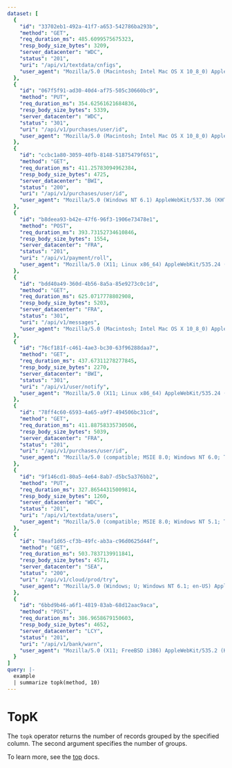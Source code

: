 ```yaml
---
dataset: [
  {
    "id": "33702eb1-492a-41f7-a653-542786ba293b",
    "method": "GET",
    "req_duration_ms": 485.6099575675323,
    "resp_body_size_bytes": 3209,
    "server_datacenter": "WDC",
    "status": "201",
    "uri": "/api/v1/textdata/cnfigs",
    "user_agent": "Mozilla/5.0 (Macintosh; Intel Mac OS X 10_8_0) AppleWebKit/536.3 (KHTML, like Gecko) Chrome/19.0.1063.0 Safari/536.3"
  },
  {
    "id": "067f5f91-ad30-40d4-af75-505c30660bc9",
    "method": "PUT",
    "req_duration_ms": 354.62561621684836,
    "resp_body_size_bytes": 5339,
    "server_datacenter": "WDC",
    "status": "301",
    "uri": "/api/v1/purchases/user/id",
    "user_agent": "Mozilla/5.0 (Macintosh; Intel Mac OS X 10_8_0) AppleWebKit/536.3 (KHTML, like Gecko) Chrome/19.0.1063.0 Safari/536.3"
  },
  {
    "id": "ccbc1a80-3059-40fb-8148-51875479f651",
    "method": "GET",
    "req_duration_ms": 411.25783094962384,
    "resp_body_size_bytes": 4725,
    "server_datacenter": "BWI",
    "status": "200",
    "uri": "/api/v1/purchases/user/id",
    "user_agent": "Mozilla/5.0 (Windows NT 6.1) AppleWebKit/537.36 (KHTML, like Gecko) Chrome/41.0.2228.0 Safari/537.36"
  },
  {
    "id": "b8deea93-b42e-47f6-96f3-1906e73478e1",
    "method": "POST",
    "req_duration_ms": 393.73152734610846,
    "resp_body_size_bytes": 1554,
    "server_datacenter": "FRA",
    "status": "201",
    "uri": "/api/v1/payment/roll",
    "user_agent": "Mozilla/5.0 (X11; Linux x86_64) AppleWebKit/535.24 (KHTML, like Gecko) Chrome/19.0.1055.1 Safari/535.24"
  },
  {
    "id": "bdd40a49-360d-4b56-8a5a-85e9273c0c1d",
    "method": "GET",
    "req_duration_ms": 625.0717778802908,
    "resp_body_size_bytes": 5203,
    "server_datacenter": "FRA",
    "status": "301",
    "uri": "/api/v1/messages",
    "user_agent": "Mozilla/5.0 (Macintosh; Intel Mac OS X 10_8_0) AppleWebKit/536.3 (KHTML, like Gecko) Chrome/19.0.1063.0 Safari/536.3"
  },
  {
    "id": "76cf181f-c461-4ae3-bc30-63f96288daa7",
    "method": "GET",
    "req_duration_ms": 437.67311278277845,
    "resp_body_size_bytes": 2270,
    "server_datacenter": "BWI",
    "status": "301",
    "uri": "/api/v1/user/notify",
    "user_agent": "Mozilla/5.0 (X11; Linux x86_64) AppleWebKit/535.24 (KHTML, like Gecko) Chrome/19.0.1055.1 Safari/535.24"
  },
  {
    "id": "78ff4c60-6593-4a65-a9f7-494506bc31cd",
    "method": "GET",
    "req_duration_ms": 411.88758335730506,
    "resp_body_size_bytes": 5039,
    "server_datacenter": "FRA",
    "status": "201",
    "uri": "/api/v1/purchases/user/id",
    "user_agent": "Mozilla/5.0 (compatible; MSIE 8.0; Windows NT 6.0; Trident/4.0; InfoPath.1; SV1; .NET CLR 3.8.36217; WOW64; en-US)"
  },
  {
    "id": "9f146cd1-80a5-4e64-8ab7-d5bc5a376bb2",
    "method": "PUT",
    "req_duration_ms": 327.86544315009814,
    "resp_body_size_bytes": 1260,
    "server_datacenter": "WDC",
    "status": "201",
    "uri": "/api/v1/textdata/users",
    "user_agent": "Mozilla/5.0 (compatible; MSIE 8.0; Windows NT 5.1; Trident/4.0; SLCC1; .NET CLR 3.0.4506.2152; .NET CLR 3.5.30729; .NET CLR 1.1.4322)"
  },
  {
    "id": "8eaf1d65-cf3b-49fc-ab3a-c96d0625d44f",
    "method": "GET",
    "req_duration_ms": 503.7837139911841,
    "resp_body_size_bytes": 4571,
    "server_datacenter": "SEA",
    "status": "200",
    "uri": "/api/v1/cloud/prod/try",
    "user_agent": "Mozilla/5.0 (Windows; U; Windows NT 6.1; en-US) AppleWebKit/533.20.25 (KHTML, like Gecko) Version/5.0.4 Safari/533.20.27"
  },
  {
    "id": "6bbd9b46-a6f1-4819-83ab-68d12aac9aca",
    "method": "POST",
    "req_duration_ms": 386.9658679150603,
    "resp_body_size_bytes": 4652,
    "server_datacenter": "LCY",
    "status": "201",
    "uri": "/api/v1/bank/warn",
    "user_agent": "Mozilla/5.0 (X11; FreeBSD i386) AppleWebKit/535.2 (KHTML, like Gecko) Chrome/15.0.874.121 Safari/535.2"
  }
]
query: |-
  example
  | summarize topk(method, 10)
---
```


# TopK

The `topk` operator returns the number of records grouped by the specified column.
The second argument specifies the number of groups.

<AplByExampleEditor />

To learn more, see the [top](/docs/apl/tabular-operators/top-operator) docs.

